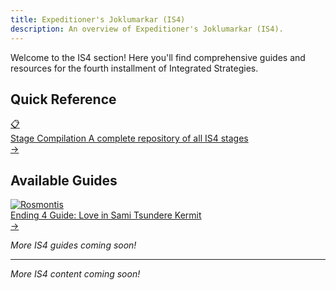 ```yaml
---
title: Expeditioner's Joklumarkar (IS4)
description: An overview of Expeditioner's Joklumarkar (IS4).
---
```


Welcome to the IS4 section! Here you'll find comprehensive guides and resources for the fourth installment of Integrated Strategies.

## Quick Reference

<div class="guide-button-container">
  <a href="/is4-expeditioners/stages" class="guide-button">
    <div class="button-image">
      <div class="reference-icon">📋</div>
    </div>
    <div class="button-content">
      <span class="button-title">Stage Compilation</span>
      <span class="button-subtitle">A complete repository of all IS4 stages</span>
    </div>
    <div class="button-arrow">→</div>
  </a>
</div>

## Available Guides

<div class="guide-button-container">
  <a href="/is4-expeditioners/love-in-sami/" class="guide-button">
    <div class="button-image">
      <img src="/guides/is4-expeditioners/love-in-sami/page10_img1.png" alt="Rosmontis" class="operator-avatar" loading="lazy" decoding="async" />
    </div>
    <div class="button-content">
      <span class="button-title">Ending 4 Guide: Love in Sami</span>
      <span class="button-subtitle">Tsundere Kermit</span>
    </div>
    <div class="button-arrow">→</div>
  </a>
</div>

*More IS4 guides coming soon!*

---

*More IS4 content coming soon!*